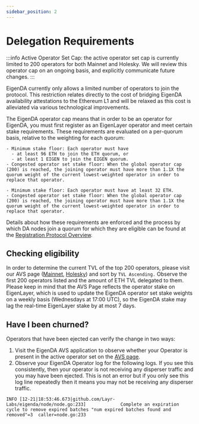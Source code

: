 ```yaml
---
sidebar_position: 2
---
```



# Delegation Requirements

:::info 
Active Operator Set Cap: the active operator set cap is currently
limited to 200 operators for both Mainnet and Holesky. We will review this operator cap on an ongoing basis,
and explicitly communicate future changes.
:::

EigenDA currently only allows a limited number of operators to join the protocol. This restriction relates directly to the cost of bridging EigenDA availability attestations to the Ethereum L1 and will be relaxed as this cost is alleviated via various technological improvements. 

The EigenDA operator cap means that in order to be an operator for EigenDA, you must first register as an EigenLayer operator and meet certain stake requirements. These requirements are evaluated on a per-quorum basis, relative to the weighting for each quorum: 


<Tabs groupId="network">
  <TabItem value="mainnet" label="Mainnet">
    
    - Minimum stake floor: Each operator must have 
      - at least 96 ETH to join the ETH quorum, or 
      - at least 1 EIGEN to join the EIGEN quorum.
    - Congested operator set stake floor: When the global operator cap (200) is reached, the joining operator must have more than 1.1X the quorum weight of the current lowest-weighted operator in order to replace that operator.  

  </TabItem>
  <TabItem value="holesky" label="Holesky">
   
    - Minimum stake floor: Each operator must have at least 32 ETH. 
    - Congested operator set stake floor: When the global operator cap (200) is reached, the joining operator must have more than 1.1X the quorum weight of the current lowest-weighted operator in order to replace that operator.  

  </TabItem>
</Tabs>

Details about how these requirements are enforced and the process by which DA nodes join a quorum for which they are eligible can be found at the [Registration Protocol Overview](../registration-protocol/).


## Checking eligibility

In order to determine the current TVL of the top 200 operators, please visit our
AVS page ([Mainnet](https://app.eigenlayer.xyz/avs/eigenda), [Holesky](https://holesky.eigenlayer.xyz/avs/eigenda)) and sort by `TVL
Ascending.` Observe the first 200 operators listed and the amount of ETH TVL
delegated to them. Please keep in mind that the AVS Page reflects the
operator stake on EigenLayer, which is used to update the EigenDA operator set
stake weights on a weekly basis (Wednesdays at 17:00 UTC), so the EigenDA stake
may lag the real-time EigenLayer stake by at most 7 days.


## Have I been churned? 

Operators that have been ejected can verify the change in two ways:

1. Visit the EigenDA AVS application to observe whether your Operator is present
in the active operator set on the [AVS page](https://holesky.eigenlayer.xyz/avs/eigenda).
2. Observe your EigenDA Operator log for the following logs. If you see this
consistently, then your operator is not receiving any disperser traffic and you
may have been ejected.  This is not an error but if you only see this log line
repeatedly then it means you may not be receiving any disperser traffic.

```
INFO [12-21|18:53:46.673|github.com/Layr-Labs/eigenda/node/node.go:233]             Complete an expiration cycle to remove expired batches "num expired batches found and removed"=3  caller=node.go:233
```

